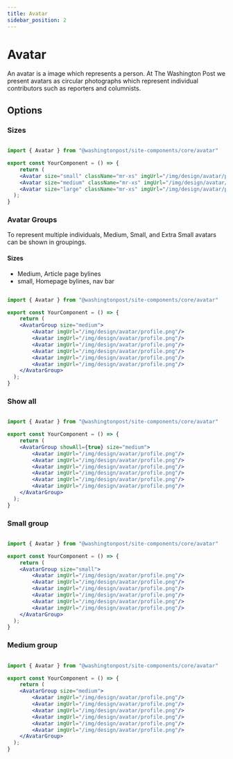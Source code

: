```yaml
---
title: Avatar
sidebar_position: 2
---
```



# Avatar

<!-- Description of component -->
<p className="font-xs font-light font--subhead">
An avatar is a image which represents a person. At The Washington Post we 
present avatars as  circular photographs which represent individual contributors 
such as reporters and columnists.
</p>

<!-- Live Example of component import live component above-->

<Container Caption="Image of sully">
   <Avatar imgUrl="/img/design/avatar/profile.png"/>
</Container>

<!-- Tabs between design & implementation change path if -->
<Tabs isDesignDoc={false} relatedUrl="design/uncategorized/avatar"/>

## Options

### Sizes
<Container className="flex-wrap pa-sm">
    <Avatar size="small" className="mr-xs" imgUrl="/img/design/avatar/profile.png"/>
    <Avatar size="medium" className="mr-xs" imgUrl="/img/design/avatar/profile.png"/>
    <Avatar size="large" className="mr-xs" imgUrl="/img/design/avatar/profile.png"/>
</Container>

```jsx

import { Avatar } from "@washingtonpost/site-components/core/avatar"

export const YourComponent = () => {
    return (
    <Avatar size="small" className="mr-xs" imgUrl="/img/design/avatar/profile.png"/>
    <Avatar size="medium" className="mr-xs" imgUrl="/img/design/avatar/profile.png"/>
    <Avatar size="large" className="mr-xs" imgUrl="/img/design/avatar/profile.png"/>
  );
}
```
### Avatar Groups
To represent multiple individuals, Medium, Small, and Extra Small avatars can be shown in groupings.

#### Sizes
- Medium, Article page bylines
- small, Homepage bylines, nav bar

<Container>
    <AvatarGroup size="medium">
        <Avatar imgUrl="/img/design/avatar/profile.png"/>
        <Avatar imgUrl="/img/design/avatar/profile.png"/>
        <Avatar imgUrl="/img/design/avatar/profile.png"/>
        <Avatar imgUrl="/img/design/avatar/profile.png"/>
        <Avatar imgUrl="/img/design/avatar/profile.png"/>
        <Avatar imgUrl="/img/design/avatar/profile.png"/>
    </AvatarGroup>
</Container>

```jsx

import { Avatar } from "@washingtonpost/site-components/core/avatar"

export const YourComponent = () => {
    return (
    <AvatarGroup size="medium">
        <Avatar imgUrl="/img/design/avatar/profile.png"/>
        <Avatar imgUrl="/img/design/avatar/profile.png"/>
        <Avatar imgUrl="/img/design/avatar/profile.png"/>
        <Avatar imgUrl="/img/design/avatar/profile.png"/>
        <Avatar imgUrl="/img/design/avatar/profile.png"/>
        <Avatar imgUrl="/img/design/avatar/profile.png"/>
    </AvatarGroup>
  );
}
```

### Show all
<Container>
    <AvatarGroup showAll={true} size="medium">
        <Avatar imgUrl="/img/design/avatar/profile.png"/>
        <Avatar imgUrl="/img/design/avatar/profile.png"/>
        <Avatar imgUrl="/img/design/avatar/profile.png"/>
        <Avatar imgUrl="/img/design/avatar/profile.png"/>
        <Avatar imgUrl="/img/design/avatar/profile.png"/>
        <Avatar imgUrl="/img/design/avatar/profile.png"/>
    </AvatarGroup>
</Container>

```jsx

import { Avatar } from "@washingtonpost/site-components/core/avatar"

export const YourComponent = () => {
    return (
    <AvatarGroup showAll={true} size="medium">
        <Avatar imgUrl="/img/design/avatar/profile.png"/>
        <Avatar imgUrl="/img/design/avatar/profile.png"/>
        <Avatar imgUrl="/img/design/avatar/profile.png"/>
        <Avatar imgUrl="/img/design/avatar/profile.png"/>
        <Avatar imgUrl="/img/design/avatar/profile.png"/>
        <Avatar imgUrl="/img/design/avatar/profile.png"/>
    </AvatarGroup>
  );
}
```

### Small group
<Container>
    <AvatarGroup size="small">
        <Avatar imgUrl="/img/design/avatar/profile.png"/>
        <Avatar imgUrl="/img/design/avatar/profile.png"/>
        <Avatar imgUrl="/img/design/avatar/profile.png"/>
        <Avatar imgUrl="/img/design/avatar/profile.png"/>
        <Avatar imgUrl="/img/design/avatar/profile.png"/>
        <Avatar imgUrl="/img/design/avatar/profile.png"/>
    </AvatarGroup>
</Container>

```jsx

import { Avatar } from "@washingtonpost/site-components/core/avatar"

export const YourComponent = () => {
    return (
    <AvatarGroup size="small">
        <Avatar imgUrl="/img/design/avatar/profile.png"/>
        <Avatar imgUrl="/img/design/avatar/profile.png"/>
        <Avatar imgUrl="/img/design/avatar/profile.png"/>
        <Avatar imgUrl="/img/design/avatar/profile.png"/>
        <Avatar imgUrl="/img/design/avatar/profile.png"/>
        <Avatar imgUrl="/img/design/avatar/profile.png"/>
    </AvatarGroup>
  );
}
```


### Medium group
<Container>
    <AvatarGroup size="medium">
        <Avatar imgUrl="/img/design/avatar/profile.png"/>
        <Avatar imgUrl="/img/design/avatar/profile.png"/>
        <Avatar imgUrl="/img/design/avatar/profile.png"/>
        <Avatar imgUrl="/img/design/avatar/profile.png"/>
        <Avatar imgUrl="/img/design/avatar/profile.png"/>
        <Avatar imgUrl="/img/design/avatar/profile.png"/>
    </AvatarGroup>
</Container>

```jsx

import { Avatar } from "@washingtonpost/site-components/core/avatar"

export const YourComponent = () => {
    return (
    <AvatarGroup size="medium">
        <Avatar imgUrl="/img/design/avatar/profile.png"/>
        <Avatar imgUrl="/img/design/avatar/profile.png"/>
        <Avatar imgUrl="/img/design/avatar/profile.png"/>
        <Avatar imgUrl="/img/design/avatar/profile.png"/>
        <Avatar imgUrl="/img/design/avatar/profile.png"/>
        <Avatar imgUrl="/img/design/avatar/profile.png"/>
    </AvatarGroup>
  );
}
```




